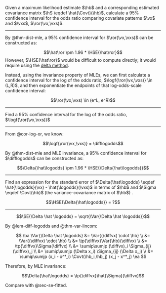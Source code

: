:::{#exr-ci-OR}
Given
a maximum likelihood estimate $\hb$
and
a corresponding estimated covariance matrix 
$\hS \eqdef \hat{\Covt}(\hb)$, 
calculate a 95% confidence interval for the odds ratio 
comparing covariate patterns $\vx$ and $\vxs$, $\ror(\vx,\vxs)$.
:::

---

:::{#sol-ci-OR}

::: notes
By @thm-dist-mle,
a 95% confidence interval for $\ror(\vx,\vxs)$
can be constructed as:

$$\hat\ror \pm 1.96 * \HSE{\hat\ror}$$
However, $\HSE{\hat\ror}$ would be difficult to compute directly;
it would require using the [delta method](https://en.wikipedia.org/wiki/Delta_method).

Instead, using the invariance property of MLEs,
we can first calculate a confidence interval for the log of the odds ratio,
$\logf{\ror(\vx,\vxs)} \in (L,R)$,
and then exponentiate the endpoints of that log-odds-scale confidence interval:
:::

$$\ror(\vx,\vxs) \in (e^L, e^R)$$

:::

---

:::{#exr-or-diff-logodds}

Find a 95% confidence interval for the log of the odds ratio,
$\logf{\ror(\vx,\vxs)}$

:::

---

:::{#sol-or-diff-logodds}

From @cor-log-or, we know:

$$\logf{\ror(\vx,\vxs)} = \difflogodds$$

By @thm-dist-mle and MLE invariance,
a 95% confidence interval for $\difflogodds$
can be constructed as:

$$\Delta{\hat\logodds} \pm 1.96 * \HSE{\Delta{\hat\logodds}}$$

:::

---

:::{#exr-se-diff-logodds}

::: notes
Find an expression for the standard error of
$\Delta{\hat\logodds} \eqdef \hat{\logodds}(\vx) - \hat{\logodds}(\vxs)$
in terms of $\hb$ and $\Sigma \eqdef \Covt(\hb)$ (the variance-covariance matrix of $\hb$) .
:::

$$\HSE{\Delta{\hat\logodds}} = ?$$

:::

---

:::{#sol-se-diff-logodds}

$$\SE{\Delta \hat \logodds} = \sqrt{\Var{\Delta \hat \logodds}}$$

By @lem-diff-logodds and @thm-var-lincom:

$$
\ba
\Var{\Delta \hat \logodds}
&=
\Var{(\diffvx) \cdot \hb}
\\
&= \Var{(\diffvx) \cdot \hb}
\\
&= \tp{\diffvx}\Var{\hb}(\diffvx)
\\
&= \tp{\diffvx}\Sigma(\diffvx)
\\
&= \sumip\sumjp (\diffvx)_i \Sigma_{ij} (\diffvx)_j
\\
&= \sumip\sumjp (\Delta x_i) \Sigma_{ij} (\Delta x_j)
\\
&= \sumip\sumjp (x_i - x^*_i) \Covt(\hb_i,\hb_j) (x_j - x^*_j)
\ea
$$

Therefore, by MLE invariance:

$$\Delta{\hat\logodds} = \tp{\diffvx}\hat{\Sigma}(\diffvx)$$


::: notes
Compare with @sec-se-fitted.

:::

:::
